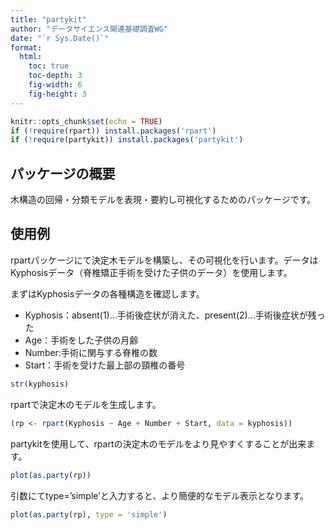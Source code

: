 ```yaml
---
title: "partykit"
author: "データサイエンス関連基礎調査WG"
date: "`r Sys.Date()`"
format:
  html:
    toc: true
    toc-depth: 3
    fig-width: 6
    fig-height: 3
---
```


```r
knitr::opts_chunk$set(echo = TRUE)
if (!require(rpart)) install.packages('rpart')
if (!require(partykit)) install.packages('partykit')
```

## パッケージの概要

木構造の回帰・分類モデルを表現・要約し可視化するためのパッケージです。

## 使用例

rpartパッケージにて決定木モデルを構築し、その可視化を行います。データはKyphosisデータ（脊椎矯正手術を受けた子供のデータ）を使用します。

まずはKyphosisデータの各種構造を確認します。

-   Kyphosis：absent(1)...手術後症状が消えた、present(2)...手術後症状が残った
-   Age：手術をした子供の月齢
-   Number:手術に関与する脊椎の数
-   Start：手術を受けた最上部の頸椎の番号

```r
str(kyphosis)
```

rpartで決定木のモデルを生成します。

```r
(rp <- rpart(Kyphosis ~ Age + Number + Start, data = kyphosis))
```

partykitを使用して、rpartの決定木のモデルをより見やすくすることが出来ます。

```r
plot(as.party(rp))
```

引数にてtype='simple'と入力すると、より簡便的なモデル表示となります。

```r
plot(as.party(rp), type = 'simple')
```
